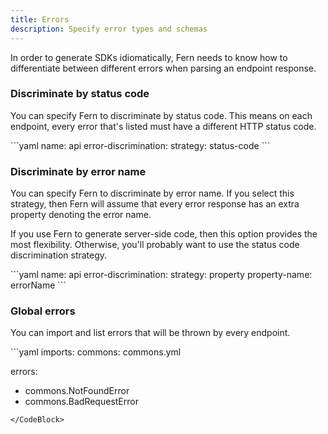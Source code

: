 ```yaml
---
title: Errors
description: Specify error types and schemas
---
```


In order to generate SDKs idiomatically, Fern needs to know how to differentiate
between different errors when parsing an endpoint response.

### Discriminate by status code

You can specify Fern to discriminate by status code. This means on each
endpoint, every error that's listed must have a different HTTP status code.

<CodeBlock title="api.yml">
```yaml
name: api
error-discrimination:
  strategy: status-code
```
</CodeBlock>

### Discriminate by error name

You can specify Fern to discriminate by error name. If you select this strategy,
then Fern will assume that every error response has an extra property denoting
the error name.

If you use Fern to generate server-side code, then this option provides
the most flexibility. Otherwise, you'll probably want to use the status code
discrimination strategy.

<CodeBlock title="api.yml">
```yaml
name: api
error-discrimination:
  strategy: property
  property-name: errorName
```
</CodeBlock>

### Global errors

You can import and list errors that will be thrown by every endpoint.

<CodeBlock title="api.yml">
```yaml
imports:
  commons: commons.yml

errors:
  - commons.NotFoundError
  - commons.BadRequestError
```
</CodeBlock>